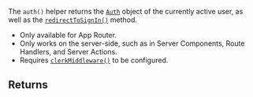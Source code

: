 The `auth()` helper returns the [`Auth`](/docs/references/backend/types/auth-object) object of the currently active user, as well as the [`redirectToSignIn()`](/docs/references/nextjs/auth#redirect-to-sign-in) method.

- Only available for App Router.
- Only works on the server-side, such as in Server Components, Route Handlers, and Server Actions.
- Requires [`clerkMiddleware()`](/docs/references/nextjs/clerk-middleware) to be configured.

## Returns

